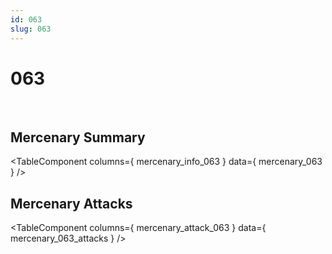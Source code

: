 ```yaml
---
id: 063
slug: 063
---
```



# 063

<div style = {{ display: "flex" }}>
    <Image img={require('@site/static/img/mercenaries/illust/thum_char_view_n_063.jpg')}/>
    <Image img={require('@site/static/img/mercenaries/illust/thum_char_view_o_063.jpg')}/>
</div>

## Mercenary Summary

<TableComponent
  columns={ mercenary_info_063 }
  data={ mercenary_063 }
/>

## Mercenary Attacks

<TableComponent
  columns={ mercenary_attack_063 }
  data={ mercenary_063_attacks }
/>